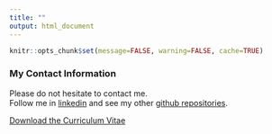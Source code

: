 ```yaml
---
title: ""
output: html_document
---
```


<!--\1  
### R-Studio
[R-studio](http://www.rstudio.com) is a free open-source programming language that can be used for statistical analysis, data-simulation, graphing, application and lots of other fun stuff.

<a href="C:/Users/seyma/resume/SK.pdf" download> Download the Curriculum Vitae </a>
\1-->

```r
knitr::opts_chunk$set(message=FALSE, warning=FALSE, cache=TRUE)
```



### My Contact Information

Please do not hesitate to contact me.\
Follow me in [linkedin](https://www.linkedin.com/in/%C5%9Feyma-kalay-3315345b/) and see my other [github repositories](https://github.com/seymakalay).

<a href="./SK&Cover.pdf" download>Download the Curriculum Vitae </a>

<!--\1   
### My Packages

[Pomodoro CRAN](https://cran.r-project.org/web/packages/pomodoro/pomodoro.pdf){target="_blank"}

\1-->


<!--\1  \1-->

<!--\1   

### R and R-Studio

[R](http://www.r-project.org) is a free open-source programming language that can be used for statistical analysis, data-simulation, graphing, and lots of other stuff. Another free program is [R-studio](http://www.rstudio.com), that provides a nice graphic interface for R. Download R first, then download R-studio. Both can run on PCs, Macs or Linux. Students will be learning R in the stats labs using the lab manual []().

### Additional R resources

1. Google is great, Google your problem
2. [Stackoverflow](https://stackoverflow.com) is great, google will often take you there because someone has already asked your question, and someone else has answered, usually many people have answered your question many ways.
3. Danielle Navarro wrote a [free Psych Stats textbook using R](https://compcogscisydney.org/learning-statistics-with-r/), it's worth checking out (some of our textbook are based on Danielle's)
4. I am currently writing another stats textbook (incorporating some of the above). You can read it while it's being made right here [https://crumplab.github.io/statistics/](https://crumplab.github.io/statistics/), also check out the lab manual for more specific things about doing various stats in R (also in draft right now) [https://crumplab.github.io/statisticsLab/](https://crumplab.github.io/statisticsLab/)
5. Daniell Navarro recently made this website for introducing R, it's great, check it out (also made using this R markdown process): [http://compcogscisydney.org/psyr/](http://compcogscisydney.org/psyr/)
6. Check out my slightly older programming book that also introduces R [https://crumplab.github.io/programmingforpsych/](https://crumplab.github.io/programmingforpsych/)
7. This is the definitive guide for all things R Markdown (you will find this very useful as you get better at this skill): [https://bookdown.org/yihui/rmarkdown/](https://bookdown.org/yihui/rmarkdown/)
\1-->
